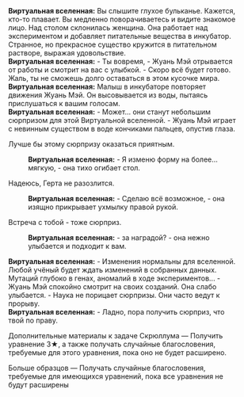 {{Диалог Начало}}
:'''Виртуальная вселенная:''' Вы слышите глухое бульканье. Кажется, кто-то плавает. Вы медленно поворачиваетесь и видите знакомое лицо. Над столом склонилась женщина. Она работает над экспериментом и добавляет питательные вещества в инкубатор. Странное, но прекрасное существо кружится в питательном растворе, выражая удовольствие.
:'''Виртуальная вселенная:''' - Ты вовремя, - Жуань Мэй отрывается от работы и смотрит на вас с улыбкой. - Скоро всё будет готово. Жаль, ты не сможешь долго оставаться в этом кусочке мира.
:'''Виртуальная вселенная:''' Малыш в инкубаторе повторяет движения Жуань Мэй. Он высовывается из воды, пытаясь прислушаться к вашим голосам.
:'''Виртуальная вселенная:''' - Может... они станут небольшим сюрпризом для этой Виртуальной вселенной. - Жуань Мэй играет с невинным существом в воде кончиками пальцев, опустив глаза.
:{{Диалог|Стрелка}} Лучше бы этому сюрпризу оказаться приятным.
::'''Виртуальная вселенная:''' - Я изменю форму на более... мягкую, - она тихо огибает стол.
:{{Диалог|Стрелка}} Надеюсь, Герта не разозлится.
::'''Виртуальная вселенная:''' - Сделаю всё возможное, - она изящно прикрывает ухмылку правой рукой.
:{{Диалог|Стрелка}} Встреча с тобой - тоже сюрприз.
::'''Виртуальная вселенная:''' - {{MC|ж=Пришла|м=Пришёл}} за наградой? - она нежно улыбается и подходит к вам.
:'''Виртуальная вселенная:''' - Изменения нормальны для вселенной. Любой учёный будет ждать изменений в собранных данных. Мутаций глубоко в генах, аномалий в ходе экспериментов... - Жуань Мэй спокойно смотрит на своих созданий. Она слабо улыбается. - Наука не порицает сюрпризы. Они часто ведут к прорыву.
:'''Виртуальная вселенная:''' - Ладно, пора получить сюрприз, что твой по праву.
:{{SU Special Dialogue|Жуань Мэй|Сюрприз за пределами воображения|Получить уравнение 3★, а также получать случайные благословения, требуемые для имеющихся уравнений, пока все уравнения не будут расширены.}}
:{{Диалог|Звезда}} Дополнительные материалы к задаче Скрюллума &mdash; Получить уравнение 3★, а также получать случайные благословения, требуемые для этого уравнения, пока оно не будет расширено.
:{{Диалог|Звезда}} Больше образцов &mdash; Получать случайные благословения, требуемые для имеющихся уравнений, пока все уравнения не будут расширены
{{Диалог Конец}}
